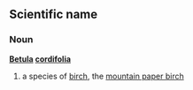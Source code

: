 ==Scientific name==
===Noun===
'''[[Betula]] [[cordifolia]]'''

# a species of [[birch]], the [[mountain paper birch]]